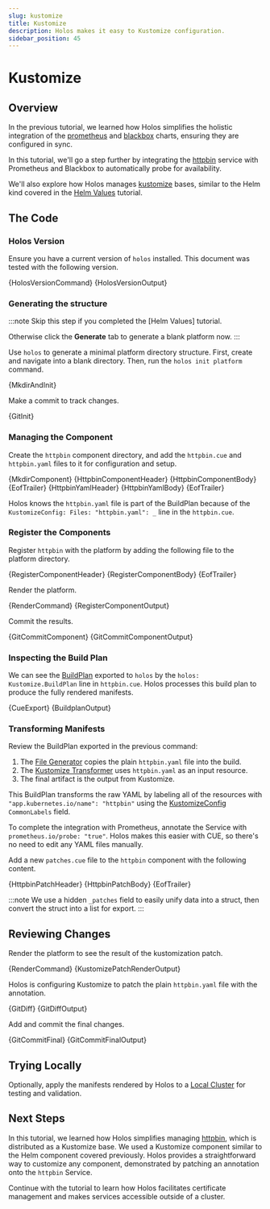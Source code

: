 ```yaml
---
slug: kustomize
title: Kustomize
description: Holos makes it easy to Kustomize configuration.
sidebar_position: 45
---
```



# Kustomize

## Overview

In the previous tutorial, we learned how Holos simplifies the holistic
integration of the [prometheus] and [blackbox] charts, ensuring they are
configured in sync.

In this tutorial, we'll go a step further by integrating the [httpbin] service
with Prometheus and Blackbox to automatically probe for availability.

We'll also explore how Holos manages [kustomize] bases, similar to the Helm kind
covered in the [Helm Values] tutorial.

## The Code

### Holos Version

Ensure you have a current version of `holos` installed.  This document was
tested with the following version.


<CodeBlock language="bash">{HolosVersionCommand}</CodeBlock>
<CodeBlock language="txt">{HolosVersionOutput}</CodeBlock>

### Generating the structure

<Tabs>
  <TabItem value="optional" label="Optional">
:::note Skip this step if you completed the [Helm Values] tutorial.

Otherwise click the **Generate** tab to generate a blank platform now.
:::
  </TabItem>
  <TabItem value="generate" label="Generate">

Use `holos` to generate a minimal platform directory structure. First, create
and navigate into a blank directory. Then, run the `holos init platform`
command.


<CodeBlock language="bash">{MkdirAndInit}</CodeBlock>

Make a commit to track changes.

<CodeBlock language="bash">{GitInit}</CodeBlock>
  </TabItem>
</Tabs>

### Managing the Component

Create the `httpbin` component directory, and add the `httpbin.cue` and
`httpbin.yaml` files to it for configuration and setup.


<Tabs groupId="800C3AE7-E7F8-4AFC-ABF1-6AFECD945958">
  <TabItem value="setup" label="Setup">
    <CodeBlock language="bash">{MkdirComponent}</CodeBlock>
  </TabItem>
  <TabItem value="components/httpbin/httpbin.cue" label="httpbin.cue">
    <CodeBlock language="bash">{HttpbinComponentHeader}</CodeBlock>
    <CodeBlock language="cue" showLineNumbers>{HttpbinComponentBody}</CodeBlock>
    <CodeBlock language="bash">{EofTrailer}</CodeBlock>
  </TabItem>
  <TabItem value="components/httpbin/httpbin.yaml" label="httpbin.yaml">
    <CodeBlock language="bash">{HttpbinYamlHeader}</CodeBlock>
    <CodeBlock language="yaml" showLineNumbers>{HttpbinYamlBody}</CodeBlock>
    <CodeBlock language="bash">{EofTrailer}</CodeBlock>
  </TabItem>
</Tabs>

Holos knows the `httpbin.yaml` file is part of the BuildPlan because of the
`KustomizeConfig: Files: "httpbin.yaml": _` line in the `httpbin.cue`.

### Register the Components

Register `httpbin` with the platform by adding the following file to the
platform directory.


<CodeBlock language="bash">{RegisterComponentHeader}</CodeBlock>
<CodeBlock language="cue">{RegisterComponentBody}</CodeBlock>
<CodeBlock language="bash">{EofTrailer}</CodeBlock>

Render the platform.


<Tabs groupId="B120D5D1-0EAB-41E0-AD21-15526EBDD53D">
  <TabItem value="command" label="Command">
    <CodeBlock language="bash">{RenderCommand}</CodeBlock>
  </TabItem>
  <TabItem value="output" label="Output">
    <CodeBlock language="txt">{RegisterComponentOutput}</CodeBlock>
  </TabItem>
</Tabs>

Commit the results.


<Tabs groupId="446CC550-A634-45C0-BEC7-992E5C56D4FA">
  <TabItem value="command" label="Command">
    <CodeBlock language="bash">{GitCommitComponent}</CodeBlock>
  </TabItem>
  <TabItem value="output" label="Output">
    <CodeBlock language="txt">{GitCommitComponentOutput}</CodeBlock>
  </TabItem>
</Tabs>

### Inspecting the Build Plan

We can see the [BuildPlan] exported to `holos` by the `holos:
Kustomize.BuildPlan` line in `httpbin.cue`. Holos processes this build plan to
produce the fully rendered manifests.


<Tabs groupId="DD697D65-5BEC-4B92-BB33-59BE4FEC112F">
  <TabItem value="command" label="Command">
    <CodeBlock language="bash">{CueExport}</CodeBlock>
  </TabItem>
  <TabItem value="output" label="Output">
    <CodeBlock language="yaml">{BuildplanOutput}</CodeBlock>
  </TabItem>
</Tabs>

### Transforming Manifests

Review the BuildPlan exported in the previous command:

1. The [File Generator] copies the plain `httpbin.yaml` file into the build.
2. The [Kustomize Transformer] uses `httpbin.yaml` as an input resource.
3. The final artifact is the output from Kustomize.

This BuildPlan transforms the raw YAML by labeling all of the resources with
`"app.kubernetes.io/name": "httpbin"` using the [KustomizeConfig] `CommonLabels`
field.

To complete the integration with Prometheus, annotate the Service with
`prometheus.io/probe: "true"`. Holos makes this easier with CUE, so there's no
need to edit any YAML files manually.

Add a new `patches.cue` file to the `httpbin` component with the following
content.


<CodeBlock language="bash">{HttpbinPatchHeader}</CodeBlock>
<CodeBlock language="bash" showLineNumbers>{HttpbinPatchBody}</CodeBlock>
<CodeBlock language="bash">{EofTrailer}</CodeBlock>

:::note
We use a hidden `_patches` field to easily unify data into a struct, then
convert the struct into a list for export.
:::

## Reviewing Changes

Render the platform to see the result of the kustomization patch.


<Tabs groupId="5D1812DD-8E7B-4F97-B349-275214F38B6E">
  <TabItem value="command" label="Command">
    <CodeBlock language="bash">{RenderCommand}</CodeBlock>
  </TabItem>
  <TabItem value="output" label="Output">
    <CodeBlock language="txt">{KustomizePatchRenderOutput}</CodeBlock>
  </TabItem>
</Tabs>

Holos is configuring Kustomize to patch the plain `httpbin.yaml` file with the
annotation.


<Tabs groupId="3D80279E-8EDE-4B3E-9269-50F5D1C1CA42">
  <TabItem value="command" label="Command">
    <CodeBlock language="bash">{GitDiff}</CodeBlock>
  </TabItem>
  <TabItem value="output" label="Output">
    <CodeBlock language="diff">{GitDiffOutput}</CodeBlock>
  </TabItem>
</Tabs>

Add and commit the final changes.


<Tabs groupId="54C335C8-B382-4277-AE87-0D6556921955">
  <TabItem value="command" label="Command">
    <CodeBlock language="bash">{GitCommitFinal}</CodeBlock>
  </TabItem>
  <TabItem value="output" label="Output">
    <CodeBlock language="txt">{GitCommitFinalOutput}</CodeBlock>
  </TabItem>
</Tabs>

## Trying Locally

Optionally, apply the manifests rendered by Holos to a [Local Cluster] for
testing and validation.

## Next Steps

In this tutorial, we learned how Holos simplifies managing [httpbin], which is
distributed as a Kustomize base. We used a Kustomize component similar to the
Helm component covered previously. Holos provides a straightforward way to
customize any component, demonstrated by patching an annotation onto the
`httpbin` Service.

Continue with the tutorial to learn how Holos facilitates certificate management
and makes services accessible outside of a cluster.

[httpbin]: https://github.com/mccutchen/go-httpbin/tree/v2.15.0
[prometheus]: https://github.com/prometheus-community/helm-charts/tree/prometheus-25.27.0/charts/prometheus
[blackbox]: https://github.com/prometheus-community/helm-charts/tree/prometheus-blackbox-exporter-9.0.1/charts/prometheus-blackbox-exporter
[kustomize]: https://kubectl.docs.kubernetes.io/references/kustomize/kustomization/

[Helm Values]: ./helm-values.mdx
[File Generator]: ../api/core.md#File
[Kustomize Transformer]: ../api/core.md#Kustomize
[BuildPlan]: ../api/core.md#BuildPlan
[KustomizeConfig]: ../api/author.md#KustomizeConfig
[Local Cluster]: ../topics/local-cluster.mdx
